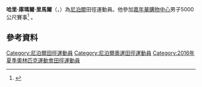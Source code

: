 {{primarysources|time=2018-05-01T12:19:35+00:00}}
{{refimprove|time=2018-05-01T12:19:35+00:00}}
{{Infobox sportsperson
| honorific_prefix          = 
| name                      = Hari Kumar Rimal
| honorific_suffix          = 
| image                     = 
| image_size                = 
| alt                       = 
| caption                   = 
| headercolor               = 
| textcolor                 = 
| real_name                 = 
| native_name               = 
| native_name_lang          = 
| romanizedname             = 
| english_name              = 
| birth_name                = 
| nickname                  = 
| nationality               = 
| national_team             = 
| ethnicity                 = 
| hometown                  = 
| citizenship               = 
| birth_date                = {{Birth date and age|year=1987|month=6|day=13}}
| birth_place               = 
| death_date                = 
| death_place               = 
| resting_place             = 
| resting_place_coordinates = 
| monuments                 = 
| residence                 = 
| education                 = 
| alma_mater                = 
| occupation                = 
| years_active              = 2009 -
| employer                  = 
| agent                     = 
| height                    = {{height|m=1.66}}
| weight                    = {{weight|kg=59}}
| spouse                    = 
| life_partner              = 
| other_interests           = 
| website                   = 
| module                    = 
| country                   = 
| sport                     = 田徑
| position                  = 
| shoots                    = 
| catches                   = 
| disability                = 
| disability_class          = 
| weight_class              = 
| weight_class_type         = 
| rank                      = 
| event                     = 中長跑、長跑
| event_type                = 
| universityteam            = 
| collegeteam               = 
| league                    = 
| league_type               = 
| club                      = 
| team                      = 
| turnedpro                 = 
| turnedpro_type            = 
| partner                   = 
| former_partner            = 
| coach                     = 
| retired                   = 
| coaching                  = 
| module2                   = 
| worlds                    = 
{{ubl
|'''2015年IAAF世界越野錦標賽（Senior Race）'''：第95名
}}
| regionals                 = 
{{ubl
|'''2009年亞洲田徑錦標賽'''：5000公尺第11名
|'''2009年亞洲田徑錦標賽'''：1500公尺第12名
|'''2010年亞洲運動會'''：1500公尺第12名
|'''2011年亞洲田徑錦標賽'''：1500公尺第11名
|'''2011年亞洲田徑錦標賽'''：5000公尺第15名
|'''2014年亞洲運動會'''：5000公尺第14名
|'''2016年南亞運動會'''：5000公尺第3名
}}
| nationals                 = 
| olympics                  = 
| paralympics               = 
| commonwealth              = 
| highestranking            = 
| pb                        = 
{{ubl
|'''1500公尺'''：3分50.15秒 （2010年）
|'''5000公尺'''：14分32.18秒 （2016年）
|'''10000公尺'''：32分39.72秒 （2014年）
|'''半程馬拉松'''：1小時06分04秒 （2017年）
}}
| medaltemplates            = 
{{MedalCountry|{{NEP}}}}
{{MedalSport|男子田徑}}
{{MedalCompetition|南亞運動會}}
{{MedalBronze|2016年印度阿薩姆邦古瓦哈提|5000公尺}}
| show-medals               = 
| medaltemplates-title      = 
| module3                   = 
| updated                   = 2016年12月23日
}}
'''哈里·庫瑪爾·里馬爾'''（{{lang-en|'''Hari Kumar Rimal'''}}，{{bd|1987年|6月13日}}）為[[尼泊爾|尼泊爾]]田徑運動員。他參加[[嘉年華購物中心|嘉年華購物中心]]男子5000公尺賽事<ref>{{cite web |url=https://www.rio2016.com/en/athlete/hari-kumar-rimal |title=Hari Kumar Rimal |website=rio2016.com |accessdate=29 August 2016 |archive-date=2016-08-26 |archive-url=https://web.archive.org/web/20160826084036/https://www.rio2016.com/en/athlete/hari-kumar-rimal |dead-url=no }}</ref> 。

==參考資料==
{{Reflist}}

{{DEFAULTSORT:Rimal, Hari Kumar}}

[[Category:尼泊爾田徑運動員|Category:尼泊爾田徑運動員]]
[[Category:尼泊爾奧運田徑運動員|Category:尼泊爾奧運田徑運動員]]
[[Category:2016年夏季奧林匹克運動會田徑運動員|Category:2016年夏季奧林匹克運動會田徑運動員]]